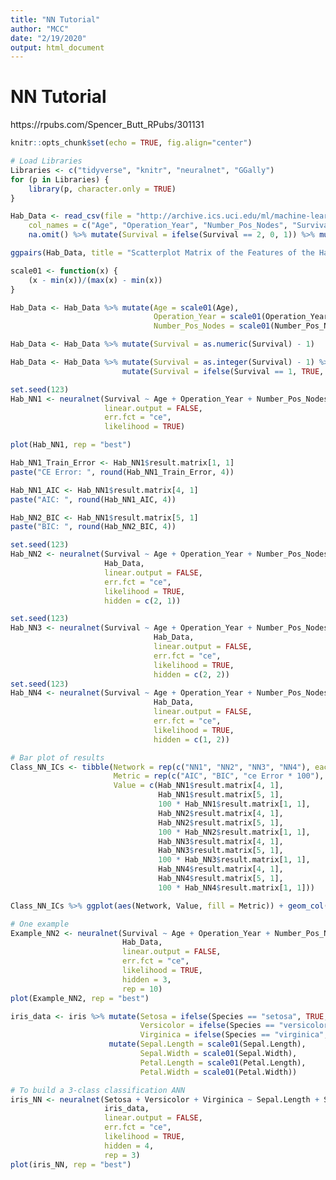 ```yaml
---
title: "NN Tutorial"
author: "MCC"
date: "2/19/2020"
output: html_document
---
```


# NN Tutorial

https://rpubs.com/Spencer_Butt_RPubs/301131


```r
knitr::opts_chunk$set(echo = TRUE, fig.align="center")
```

```r
# Load Libraries
Libraries <- c("tidyverse", "knitr", "neuralnet", "GGally")
for (p in Libraries) {  
    library(p, character.only = TRUE)
}
```

```r
Hab_Data <- read_csv(file = "http://archive.ics.uci.edu/ml/machine-learning-databases//haberman/haberman.data", 
    col_names = c("Age", "Operation_Year", "Number_Pos_Nodes", "Survival")) %>% 
    na.omit() %>% mutate(Survival = ifelse(Survival == 2, 0, 1)) %>% mutate(Survival = factor(Survival))
```

```r
ggpairs(Hab_Data, title = "Scatterplot Matrix of the Features of the Haberman's Survival Data Set")
```

```r
scale01 <- function(x) {
    (x - min(x))/(max(x) - min(x))
}

Hab_Data <- Hab_Data %>% mutate(Age = scale01(Age), 
                                Operation_Year = scale01(Operation_Year),
                                Number_Pos_Nodes = scale01(Number_Pos_Nodes))

Hab_Data <- Hab_Data %>% mutate(Survival = as.numeric(Survival) - 1)
```

```r
Hab_Data <- Hab_Data %>% mutate(Survival = as.integer(Survival) - 1) %>% 
                         mutate(Survival = ifelse(Survival == 1, TRUE, FALSE))
```

```r
set.seed(123)
Hab_NN1 <- neuralnet(Survival ~ Age + Operation_Year + Number_Pos_Nodes, Hab_Data,
                     linear.output = FALSE, 
                     err.fct = "ce", 
                     likelihood = TRUE)
```

```r
plot(Hab_NN1, rep = "best")
```

```r
Hab_NN1_Train_Error <- Hab_NN1$result.matrix[1, 1]
paste("CE Error: ", round(Hab_NN1_Train_Error, 4))
```

```r
Hab_NN1_AIC <- Hab_NN1$result.matrix[4, 1]
paste("AIC: ", round(Hab_NN1_AIC, 4))
```

```r
Hab_NN2_BIC <- Hab_NN1$result.matrix[5, 1]
paste("BIC: ", round(Hab_NN2_BIC, 4))
```

```r
set.seed(123)
Hab_NN2 <- neuralnet(Survival ~ Age + Operation_Year + Number_Pos_Nodes, 
                     Hab_Data, 
                     linear.output = FALSE, 
                     err.fct = "ce", 
                     likelihood = TRUE, 
                     hidden = c(2, 1))

set.seed(123)
Hab_NN3 <- neuralnet(Survival ~ Age + Operation_Year + Number_Pos_Nodes,
                                Hab_Data, 
                                linear.output = FALSE, 
                                err.fct = "ce", 
                                likelihood = TRUE, 
                                hidden = c(2, 2))
set.seed(123)
Hab_NN4 <- neuralnet(Survival ~ Age + Operation_Year + Number_Pos_Nodes,
                                Hab_Data, 
                                linear.output = FALSE, 
                                err.fct = "ce", 
                                likelihood = TRUE, 
                                hidden = c(1, 2))
```


```r
# Bar plot of results
Class_NN_ICs <- tibble(Network = rep(c("NN1", "NN2", "NN3", "NN4"), each = 3),
                       Metric = rep(c("AIC", "BIC", "ce Error * 100"), length.out = 12), 
                       Value = c(Hab_NN1$result.matrix[4, 1], 
                                 Hab_NN1$result.matrix[5, 1], 
                                 100 * Hab_NN1$result.matrix[1, 1],
                                 Hab_NN2$result.matrix[4, 1], 
                                 Hab_NN2$result.matrix[5, 1], 
                                 100 * Hab_NN2$result.matrix[1, 1], 
                                 Hab_NN3$result.matrix[4, 1], 
                                 Hab_NN3$result.matrix[5, 1], 
                                 100 * Hab_NN3$result.matrix[1, 1], 
                                 Hab_NN4$result.matrix[4, 1], 
                                 Hab_NN4$result.matrix[5, 1], 
                                 100 * Hab_NN4$result.matrix[1, 1]))
```

```r
Class_NN_ICs %>% ggplot(aes(Network, Value, fill = Metric)) + geom_col(position = "dodge") + ggtitle("AIC, BIC, and Cross-Entropy Error of the Classification ANNs", "Note: ce Error displayed is 100 times its true value")
```


```r
# One example
Example_NN2 <- neuralnet(Survival ~ Age + Operation_Year + Number_Pos_Nodes, 
                         Hab_Data, 
                         linear.output = FALSE, 
                         err.fct = "ce", 
                         likelihood = TRUE, 
                         hidden = 3, 
                         rep = 10)
plot(Example_NN2, rep = "best")
```

```r
iris_data <- iris %>% mutate(Setosa = ifelse(Species == "setosa", TRUE, FALSE),
                             Versicolor = ifelse(Species == "versicolor", TRUE, FALSE), 
                             Virginica = ifelse(Species == "virginica", TRUE, FALSE)) %>%
                      mutate(Sepal.Length = scale01(Sepal.Length), 
                             Sepal.Width = scale01(Sepal.Width), 
                             Petal.Length = scale01(Petal.Length), 
                             Petal.Width = scale01(Petal.Width))

# To build a 3-class classification ANN
iris_NN <- neuralnet(Setosa + Versicolor + Virginica ~ Sepal.Length + Sepal.Width + Petal.Length + Petal.Width,
                     iris_data, 
                     linear.output = FALSE, 
                     err.fct = "ce", 
                     likelihood = TRUE,
                     hidden = 4, 
                     rep = 3)
plot(iris_NN, rep = "best")
```















